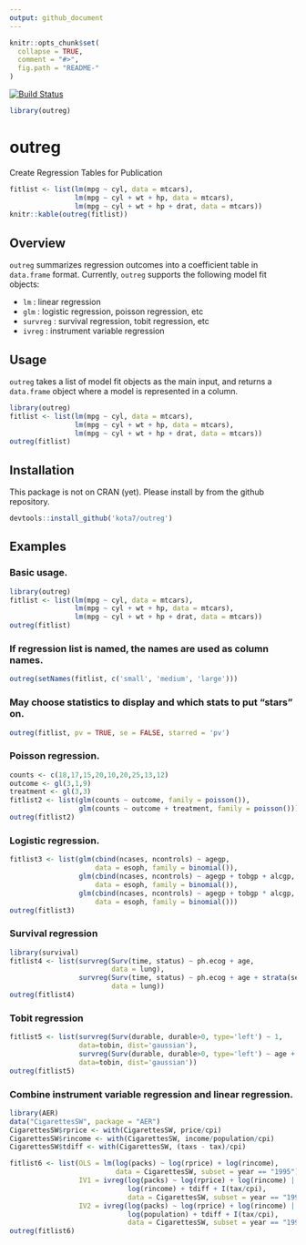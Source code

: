 ```yaml
---
output: github_document
---
```


<!-- README.md is generated from README.Rmd. Please edit that file -->

```r
knitr::opts_chunk$set(
  collapse = TRUE,
  comment = "#>",
  fig.path = "README-"
)
```



[![Build Status](https://travis-ci.org/kota7/outreg.svg?branch=master)](https://travis-ci.org/kota7/outreg)

```r
library(outreg)
```



# outreg
Create Regression Tables for Publication 

```r
fitlist <- list(lm(mpg ~ cyl, data = mtcars),
                lm(mpg ~ cyl + wt + hp, data = mtcars),
                lm(mpg ~ cyl + wt + hp + drat, data = mtcars))
knitr::kable(outreg(fitlist))
```

## Overview

`outreg` summarizes regression outcomes into a coefficient table in `data.frame` format.  Currently, `outreg` supports the following model fit objects:

- `lm`  : linear regression
- `glm` : logistic regression, poisson regression, etc
- `survreg` : survival regression, tobit regression, etc
- `ivreg` : instrument variable regression


## Usage

`outreg` takes a list of model fit objects as the main input, and returns a 
`data.frame` object where a model is represented in a column.

```r
library(outreg)
fitlist <- list(lm(mpg ~ cyl, data = mtcars),
                lm(mpg ~ cyl + wt + hp, data = mtcars),
                lm(mpg ~ cyl + wt + hp + drat, data = mtcars))
outreg(fitlist)
```


## Installation

This package is not on CRAN (yet).  Please install by from the github repository.

```r
devtools::install_github('kota7/outreg')
```


## Examples


### Basic usage.
```r
library(outreg)
fitlist <- list(lm(mpg ~ cyl, data = mtcars),
                lm(mpg ~ cyl + wt + hp, data = mtcars),
                lm(mpg ~ cyl + wt + hp + drat, data = mtcars))
outreg(fitlist)
```

### If regression list is named, the names are used as column names.
```r
outreg(setNames(fitlist, c('small', 'medium', 'large')))
```

### May choose statistics to display and which stats to put "stars" on.
```r
outreg(fitlist, pv = TRUE, se = FALSE, starred = 'pv')
```





### Poisson regression.
```r
counts <- c(18,17,15,20,10,20,25,13,12)
outcome <- gl(3,1,9)
treatment <- gl(3,3)
fitlist2 <- list(glm(counts ~ outcome, family = poisson()),
                 glm(counts ~ outcome + treatment, family = poisson()))
outreg(fitlist2)
```



### Logistic regression.
```r
fitlist3 <- list(glm(cbind(ncases, ncontrols) ~ agegp,
                     data = esoph, family = binomial()),
                 glm(cbind(ncases, ncontrols) ~ agegp + tobgp + alcgp,
                     data = esoph, family = binomial()),
                 glm(cbind(ncases, ncontrols) ~ agegp + tobgp * alcgp,
                     data = esoph, family = binomial()))
outreg(fitlist3)
```


### Survival regression
```r
library(survival)
fitlist4 <- list(survreg(Surv(time, status) ~ ph.ecog + age,
                         data = lung),
                 survreg(Surv(time, status) ~ ph.ecog + age + strata(sex),
                         data = lung))
outreg(fitlist4)
```



### Tobit regression
```r
fitlist5 <- list(survreg(Surv(durable, durable>0, type='left') ~ 1,
                 data=tobin, dist='gaussian'),
                 survreg(Surv(durable, durable>0, type='left') ~ age + quant,
                 data=tobin, dist='gaussian'))
outreg(fitlist5)
```


### Combine instrument variable regression and linear regression.
```r
library(AER)
data("CigarettesSW", package = "AER")
CigarettesSW$rprice <- with(CigarettesSW, price/cpi)
CigarettesSW$rincome <- with(CigarettesSW, income/population/cpi)
CigarettesSW$tdiff <- with(CigarettesSW, (taxs - tax)/cpi)

fitlist6 <- list(OLS = lm(log(packs) ~ log(rprice) + log(rincome),
                          data = CigarettesSW, subset = year == "1995"),
                 IV1 = ivreg(log(packs) ~ log(rprice) + log(rincome) |
                             log(rincome) + tdiff + I(tax/cpi),
                             data = CigarettesSW, subset = year == "1995"),
                 IV2 = ivreg(log(packs) ~ log(rprice) + log(rincome) |
                             log(population) + tdiff + I(tax/cpi),
                             data = CigarettesSW, subset = year == "1995"))
outreg(fitlist6)
```
